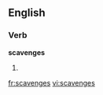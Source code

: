 
==English==

===Verb===
'''scavenges'''

# {{third-person singular of|[[scavenge]]}}

[[fr:scavenges]]
[[vi:scavenges]]